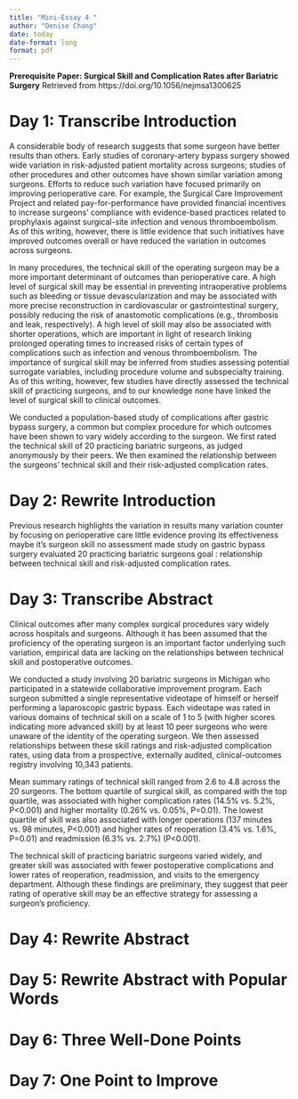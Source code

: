 ```yaml
---
title: "Mini-Essay 4 "
author: "Denise Chang"
date: today
date-format: long
format: pdf
---
```


**Prerequisite Paper: Surgical Skill and Complication Rates after Bariatric Surgery**
 Retrieved from https://doi.org/10.1056/nejmsa1300625 

# Day 1: Transcribe Introduction

A considerable body of research suggests that some surgeon have better results than others. Early studies of coronary-artery bypass surgery showed wide variation in risk-adjusted patient mortality across surgeons; studies of other procedures and other outcomes have shown similar variation among surgeons. Efforts to reduce such variation have focused primarily on improving perioperative care. For example, the Surgical Care Improvement Project and related pay-for-performance have provided financial incentives to increase surgeons' compliance with evidence-based practices related to prophylaxis against surgical-site infection and venous thromboembolism. As of this writing, however, there is little evidence that such initiatives have improved outcomes overall or have reduced the variation in outcomes across surgeons.

In many procedures, the technical skill of the operating surgeon may be a more important determinant of outcomes than perioperative care. A high level of surgical skill may be essential in preventing intraoperative problems such as bleeding or tissue devascularization and may be associated with more precise reconstruction in cardiovascular or gastrointestinal surgery, possibly reducing the risk of anastomotic complications (e.g., thrombosis and leak, respectively). A high level of skill may also be associated with shorter operations, which are important in light of research linking prolonged operating times to increased risks of certain types of complications such as infection and venous thromboembolism. The importance of surgical skill may be inferred from studies assessing potential surrogate variables, including procedure volume and subspecialty training. As of this writing, however, few studies have directly assessed the technical skill of practicing surgeons, and to our knowledge none have linked the level of surgical skill to clinical outcomes.

We conducted a population-based study of complications after gastric bypass surgery, a common but complex procedure for which outcomes have been shown to vary widely according to the surgeon. We first rated the technical skill of 20 practicing bariatric surgeons, as judged anonymously by their peers. We then examined the relationship between the surgeons' technical skill and their risk-adjusted complication rates.


# Day 2: Rewrite Introduction

Previous research highlights the variation in results 
many variation
counter by focusing on perioperative care
little evidence proving its effectiveness
maybe it's surgeon skill
no assessment made
study on gastric bypass surgery
evaluated 20 practicing bariatric surgeons
goal : relationship between technical skill and risk-adjusted complication rates. 

# Day 3: Transcribe Abstract

Clinical outcomes after many complex surgical procedures vary widely across hospitals and surgeons. Although it has been assumed that the proficiency of the operating surgeon is an important factor underlying such variation, empirical data are lacking on the relationships between technical skill and postoperative outcomes.

We conducted a study involving 20 bariatric surgeons in Michigan who participated in a statewide collaborative improvement program. Each surgeon submitted a single representative videotape of himself or herself performing a laparoscopic gastric bypass. Each videotape was rated in various domains of technical skill on a scale of 1 to 5 (with higher scores indicating more advanced skill) by at least 10 peer surgeons who were unaware of the identity of the operating surgeon. We then assessed relationships between these skill ratings and risk-adjusted complication rates, using data from a prospective, externally audited, clinical-outcomes registry involving 10,343 patients.

Mean summary ratings of technical skill ranged from 2.6 to 4.8 across the 20 surgeons. The bottom quartile of surgical skill, as compared with the top quartile, was associated with higher complication rates (14.5% vs. 5.2%, P<0.001) and higher mortality (0.26% vs. 0.05%, P=0.01). The lowest quartile of skill was also associated with longer operations (137 minutes vs. 98 minutes, P<0.001) and higher rates of reoperation (3.4% vs. 1.6%, P=0.01) and readmission (6.3% vs. 2.7%) (P<0.001).

The technical skill of practicing bariatric surgeons varied widely, and greater skill was associated with fewer postoperative complications and lower rates of reoperation, readmission, and visits to the emergency department. Although these findings are preliminary, they suggest that peer rating of operative skill may be an effective strategy for assessing a surgeon's proficiency.

# Day 4: Rewrite Abstract


# Day 5: Rewrite Abstract with Popular Words


# Day 6: Three Well-Done Points


# Day 7: One Point to Improve
